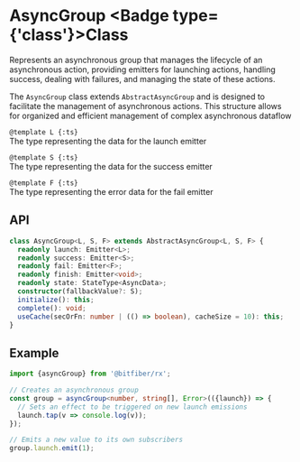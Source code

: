 
# AsyncGroup <Badge type={'class'}>Class</Badge>

Represents an asynchronous group that manages the lifecycle of an asynchronous action,
providing emitters for launching actions, handling success, dealing with failures, and
managing the state of these actions.

The `AsyncGroup` class extends `AbstractAsyncGroup` and is designed to facilitate the management
of asynchronous actions. This structure allows for organized and efficient management
of complex asynchronous dataflow

`@template L {:ts}`  
The type representing the data for the launch emitter

`@template S {:ts}`  
The type representing the data for the success emitter

`@template F {:ts}`  
The type representing the error data for the fail emitter

## API

```ts copy
class AsyncGroup<L, S, F> extends AbstractAsyncGroup<L, S, F> {
  readonly launch: Emitter<L>;
  readonly success: Emitter<S>;
  readonly fail: Emitter<F>;
  readonly finish: Emitter<void>;
  readonly state: StateType<AsyncData>;
  constructor(fallbackValue?: S);
  initialize(): this;
  complete(): void;
  useCache(secOrFn: number | (() => boolean), cacheSize = 10): this;
}
```

## Example

```ts copy
import {asyncGroup} from '@bitfiber/rx';

// Creates an asynchronous group
const group = asyncGroup<number, string[], Error>(({launch}) => {
  // Sets an effect to be triggered on new launch emissions
  launch.tap(v => console.log(v));
});

// Emits a new value to its own subscribers
group.launch.emit(1);
```
